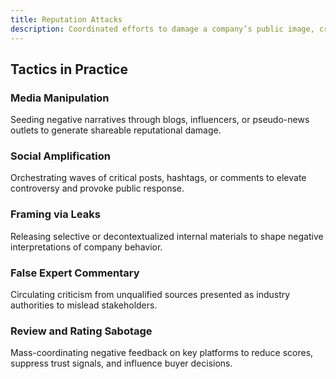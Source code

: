 ```yaml
---
title: Reputation Attacks
description: Coordinated efforts to damage a company’s public image, credibility, or trustworthiness—aimed at influencing customer perception, partner confidence, or market positioning.
---
```


## Tactics in Practice

### Media Manipulation  
Seeding negative narratives through blogs, influencers, or pseudo-news outlets to generate shareable reputational damage.

### Social Amplification  
Orchestrating waves of critical posts, hashtags, or comments to elevate controversy and provoke public response.

### Framing via Leaks  
Releasing selective or decontextualized internal materials to shape negative interpretations of company behavior.

### False Expert Commentary  
Circulating criticism from unqualified sources presented as industry authorities to mislead stakeholders.

### Review and Rating Sabotage  
Mass-coordinating negative feedback on key platforms to reduce scores, suppress trust signals, and influence buyer decisions.
